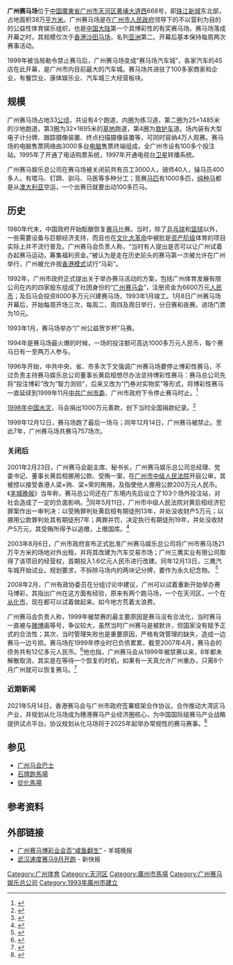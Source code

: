 {{NoteTA
|G1=Unit
|G2=Country
}}
'''广州赛马场'''位于[[中华人民共和国|中国]][[廣東省|廣東省]][[广州市|广州市]][[天河区|天河区]][[黄埔大道|黄埔大道西]]668号，即[[珠江新城|珠江新城]]东北部，占地面积38万[[平方米|平方米]]。广州赛马场是在[[广州市人民政府|广州市人民政府]]领导下的不以营利为目的的公益性体育娱乐组织，也是[[中国大陆|中国大陆]]第一个具博彩性的有奖赛马场。赛马场落成开幕之时，其规模仅次于[[香港|香港]][[沙田马场|沙田马场]]，名列[[亚洲|亚洲]]第二。开幕后基本保持每周两次赛事活动。

1999年被当局勒令禁止赛马后，广州赛马场变成“赛马场汽车城”，各家汽车的4S店在此开幕，是广州市内目前最大的汽车城。赛马场共进驻了100多家商家和企业，有餐饮业、康体娱乐业、汽车城三大经营板块。

== 规模 ==
广州赛马场占地33[[公顷|公顷]]，共设有4个跑道，内圈为练习道，第二圈为25×1485米的沙地跑道，第3圈为32×1695米的[[草地|草地]]跑道，第4圈为[[救护车|救护车]]道。场内装有大型电子计分牌、跟踪摄像装置、终点扫描摄像装置等，可同时容纳4万人观赛。赛马场的电脑售票网络由3000多台[[电脑|电脑]]售票终端组成，全广州市设有100多个投注站。1995年了开通了电话购票系统，1997年开通电视台[[卫星|卫星]]转播系统。

广州赛马娱乐总公司在赛马场被关闭前共有员工3000人，骑师40人，操马员400多人，有喂马、钉蹄、驯马、马医等多种分工；竞赛[[马匹|马匹]]有1000多匹，[[纯种马|纯种马]]都是从[[澳大利亚|澳大利亚]]空运，一个出赛日就要出动100多匹马。

== 历史 ==
1980年代末，中国政府开始酝酿恢复[[赛马|赛马]]比赛。当时，除了[[乒乓球|乒乓球]]和[[篮球|篮球]]以外，一些需要设备与巨额经济支持，而且也在[[文化大革命|文化大革命]]中被批是[[资产阶级|资产阶级]]体育的项目实际上并不流行普及。广州赛马会负责人称，“当时有人提出是否可以让广州试着办起赛马运动，筹集福利资金。”被认为是走在历史前头的赛马第一次被允许在广州举行，广州被允许按[[香港賽馬|香港模式]]试行“马彩”。

1992年，广州市政府正式提出关于举办赛马活动的方案，包括广州体育发展有限公司在内的四家股东组成了社团身份的“[[广州赛马会|广州赛马会]]”，注册资金为6600万元[[人民币|人民币]]；及后马会投资8000多万元兴建赛马场，1993年1月竣工。1月8日广州赛马场开幕后，开始每周开场三次，每周二、周四及周日举行，分日赛和夜赛。进场门票为10元。

1993年1月，赛马场举办“广州公益贺岁杯”马赛。　

1994年是赛马场最火爆的时候，一场的投注额可高达1000多万元人民币，每个赛马日有一至两万人参与。

1996年开始，中共中央、省、市多次下文强调广州赛马场要停止博彩性赛马，不过负责主持赛马娱乐总公司董事长黄启桓想尽办法坚持博彩性赛马：赛马总公司先将“投注博彩”改为“智力测验”，后来又改为“门券对实物奖”等形式，将博彩性赛马一直延续到1999年11月[[中共广州市委|中共广州市委]]、广州市政府下令停止赛马时止。<ref>{{cite news|url=http://www.ycwb.com/xkb/2007-04/18/content_1453203.htm|title=广州赛马或将重出江湖|publisher=金羊网|work=新快报|date=2007-04-18|accessdate=2011-06-19}}{{Dead link|date=2018年8月 |bot=InternetArchiveBot |fix-attempted=yes }}</ref>

[[1998年中国水灾|1998年中国水灾]]，马会捐出1000万元善款，创下当时全国捐款纪录。<ref>{{cite news|url=http://www.oeeee.com/a/20110707/1002884.html|title=12年前突然叫停 广州重启赛马还有多少障碍？|work=南方日报|date=2011-07-07|accessdate=2011-08-31|deadurl=yes|archiveurl=https://web.archive.org/web/20131108021406/http://www.oeeee.com/a/20110707/1002884.html|archivedate=2013年11月8日|df=}}</ref>

1999年12月12日，赛马场跑了最后一场马；同年12月14日，广州赛马被禁止。至此7年，广州赛马场共赛马757场次。

=== 关闭后 ===
2001年2月23日，广州赛马会副主席、秘书长，广州赛马娱乐总公司总经理、党委书记、董事长黄启桓挪用公款、受贿一案，在[[广州市中级人民法院|广州市中级人民法院]]开庭公审，其被控以接受香港人梁×驹、梁×荣的贿赂，及指使他人挪用公款200万元人民币。《[[羊城晚报|羊城晚报]]》当年称，赛马总公司还在广东境内先后设立了103个场外投注站，对社会造成了一定的负面影响。<ref>{{cite news|url=http://news.sina.com.cn/c/181483.html|title=风流大鳄腐败史--记原广州赛马会董事长黄启桓|publisher=新浪网|work=羊城晚报|date=2001-02-08|accessdate=2011-06-19|archive-date=2016-03-04|archive-url=https://web.archive.org/web/20160304082906/http://news.sina.com.cn/c/181483.html|dead-url=no}}</ref>同年5月11日，广州市中级人民法院对黄启桓经济犯罪案作出一审判决：以受贿罪判处黄启桓有期徒刑13年，并处没收财产5万元；以挪用公款罪判处其有期徒刑7年；两罪并罚，决定执行有期徒刑19年，并处没收财产5万元，其受贿所得予以追缴，上缴国库。<ref>{{cite news|url=http://news.sina.com.cn/c/250119.html|title=“马王”一审判刑19年 黄启桓表示认罪不再上诉|publisher=新浪网|work=南方日报|date=2001-05-12|accessdate=2011-06-19|archive-date=2016-03-04|archive-url=https://web.archive.org/web/20160304102227/http://news.sina.com.cn/c/250119.html|dead-url=no}}</ref>

2003年8月6日，广州市政府宣布正式批准广州赛马娱乐总公司将广州市赛马场21万平方米的场地对外出租，并将其改建为汽车交易市场；广州三鹰实业有限公司取得了该项目的经营权，首期投入1.6亿元人民币进行改建。同年12月13日，三鹰汽车城开始试业。规划要求，不拆除马场内的两块记分牌，要作为永久纪念物。 <ref>{{cite news|url=http://news.sina.com.cn/o/2011-08-18/081223010244.shtml|title=赛马场记分牌还有人惦记着|publisher=新浪网|work=南方都市报|date=2011-08-18|accessdate=2011-08-31|archive-date=2020-03-16|archive-url=https://web.archive.org/web/20200316080611/http://news.sina.com.cn/o/2011-08-18/081223010244.shtml|dead-url=no}}</ref>

2008年2月，广州有政协委员在分组讨论中建议，广州可以试着重新开始举办赛马博彩，其指出广州在这方面有经验，原来有两个跑马场，一个在天河区，一个在[[从化市|从化市]]，现在都可以试着做起来。如今地方荒着太浪费。

广州赛马会负责人称，1999年被禁赛的最主要原因是赛马没有合法化，当时赛马一直被与[[赌博|赌博]]画等号，争议较大，虽然当时广州赛马是被默许，但国家没有赋予正式的合法性；其次，当时管理失败也是重要原因，严格有效管理的缺失，造成一边赛马一边亏损。赛马场在1999年停业时已负债累累，截至2007年4月，赛马会的债务共有12亿多元人民币。<ref>{{cite news|url=http://www.ycwb.com/xkb/2007-04/18/content_1453203.htm|title=广州赛马或将重出江湖|publisher=新快报|work=金羊网|date=2007-04-18|accessdate=2011-06-19}}{{Dead link|date=2018年8月 |bot=InternetArchiveBot |fix-attempted=yes }}</ref>他也指，广州赛马会从1999年被禁赛以来，8年都未解散取消，其实是在等待一个恢复的时机，如果有一天真允许广州重办，只需8个月广州就可以恢复赛马。<ref>{{cite news|url=http://www.ycwb.com/xkb/2007-04/20/content_1455563.htm|title=广州赛马会负责人：赛马会8年未解散 只因等待恢复时机|publisher=金羊网|work=新快报|date=2007-04-20|accessdate=2011-06-19|archive-url=https://web.archive.org/web/20070523171230/http://www.ycwb.com/xkb/2007-04/20/content_1455563.htm|archive-date=2007-05-23|dead-url=yes}}</ref>

=== 近期新闻 ===
2021年5月14日，香港赛马会与广州市政府签署框架合作协议。合作推动大湾区马产业，并规划从化马场成为穗港赛马产业经济圈核心，为中国国际级赛马产业战略提供试点平台。协议规划从化马场将于2025年起举办常规性的赛马赛事。<ref>{{cite news|url=https://corporate.hkjc.com/corporate/corporate-news/chinese/2021-05/news_2021051401810.aspx|title=馬會與廣州市政府簽署框架合作協議 推動大灣區馬產業發展跨步向前|publisher=HKJC|work=HKJC|date=2021-05-14|accessdate=2021-05-14|7=|archive-date=2021-05-31|archive-url=https://web.archive.org/web/20210531065310/https://corporate.hkjc.com/corporate/corporate-news/chinese/2021-05/news_2021051401810.aspx|dead-url=no}}</ref>

== 参见 ==
* [[广州马会巴士|广州马会巴士]]
* [[石牌跑馬場機場|石牌跑馬場]]
* [[從化馬場|從化馬場]]

== 参考资料 ==
{{reflist|2}}

== 外部链接 ==
* [http://www.ycwb.com/epaper/ycwb/html/2009-12/03/content_672914.htm 广州赛马博彩业会否“咸鱼翻生”]{{dead link|date=2018年2月 |bot=InternetArchiveBot |fix-attempted=yes }} - 羊城晚报
* [http://epaper.xkb.com.cn/view.php?id=700415 武汉速度赛马9月开跑]{{dead link|date=2018年2月 |bot=InternetArchiveBot |fix-attempted=yes }} - 新快报

{{coord|23|7|26.58|N|113|20|29.98|E|display=title|region:CH_type}}

[[Category:广州体育|Category:广州体育]]
[[Category:天河区|Category:天河区]]
[[Category:廣州市馬場|Category:廣州市馬場]]
[[Category:广州赛马娱乐总公司|Category:广州赛马娱乐总公司]]
[[Category:1993年廣州市建立|Category:1993年廣州市建立]]